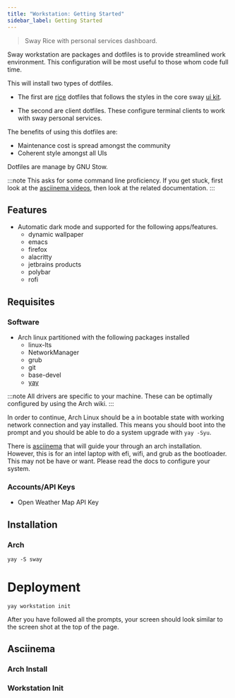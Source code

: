 ```yaml
---
title: "Workstation: Getting Started"
sidebar_label: Getting Started
---
```


<div className="workstation" />
<blockquote style={{fontSize: 14}}>
    Sway Rice with personal services dashboard.
</blockquote>

Sway workstation  are packages and dotfiles is to provide streamlined work environment. This configuration will be most useful to those whom code full time.

This will install two types of dotfiles.

- The first are [rice](https://reddit.com/r/unixporn) dotfiles that follows the styles in the core sway [ui kit](https://github.com/sway-me/shared/ui-kit).

- The second are client dotfiles. These configure terminal clients to work with sway personal services.

The benefits of using this dotfiles are:
- Maintenance cost is spread amongst the community
- Coherent style amongst all UIs

Dotfiles are manage by GNU Stow.


:::note
This asks for some command line proficiency. If you get stuck, first look at the [asciinema videos](#asciinema), then look at the related documentation.
:::

## Features
- Automatic dark mode and  supported for the following apps/features.
    - dynamic wallpaper
    - emacs
    - firefox
    - alacritty
    - jetbrains products
    - polybar
    - rofi

## Requisites
### Software
- Arch linux partitioned with the following packages installed
    - linux-lts
    - NetworkManager
    - grub
    - git
    - base-devel
    - [yay](https://github.com/Jguer/yay#installation)

:::note
 All drivers  are specific to your machine. These can be optimally configured by using the Arch wiki.
:::

In order to continue, Arch Linux should be a in bootable state with working network connection and yay installed. This means you should boot into the prompt and you should be able to do a system upgrade with `yay -Syu`.

There is [asciinema](#asciinema) that will guide your through an arch installation. However, this is for an intel laptop with efi, wifi, and grub as the bootloader. This may not be have or want. Please read the docs to configure your system.


### Accounts/API Keys
- Open Weather Map API Key

## Installation

### Arch
```shell
yay -S sway
```

# Deployment

```shell
yay workstation init
```

After you have followed all the prompts, your screen should look similar to the screen shot at the top of the page.

## Asciinema
### Arch Install
### Workstation Init
